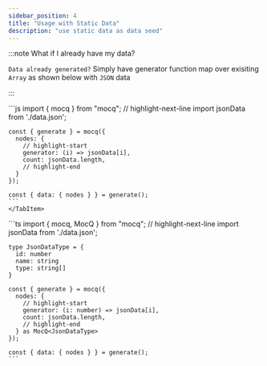 ```yaml
---
sidebar_position: 4
title: "Usage with Static Data"
description: "use static data as data seed"
---
```


:::note What if I already have my data?

`Data already generated?` Simply have generator function map over exisiting `Array` as shown below with `JSON` data

:::


<Tabs groupId="code-block-language">
  <TabItem value="js" label="JavaScript">
    ```js
    import { mocq } from "mocq";
    // highlight-next-line
    import jsonData from './data.json';

    const { generate } = mocq({
      nodes: {
        // highlight-start
        generator: (i) => jsonData[i],
        count: jsonData.length,
        // highlight-end
      }
    });

    const { data: { nodes } } = generate();
    ```
    </TabItem>
  <TabItem value="ts" label="TypeScript">
    ```ts
    import { mocq, MocQ } from "mocq";
    // highlight-next-line
    import jsonData from './data.json';

    type JsonDataType = {
      id: number
      name: string
      type: string[]
    }

    const { generate } = mocq({
      nodes: {
        // highlight-start
        generator: (i: number) => jsonData[i],
        count: jsonData.length,
        // highlight-end
      } as MocQ<JsonDataType>
    });

    const { data: { nodes } } = generate();
    ```
  </TabItem>
</Tabs>
